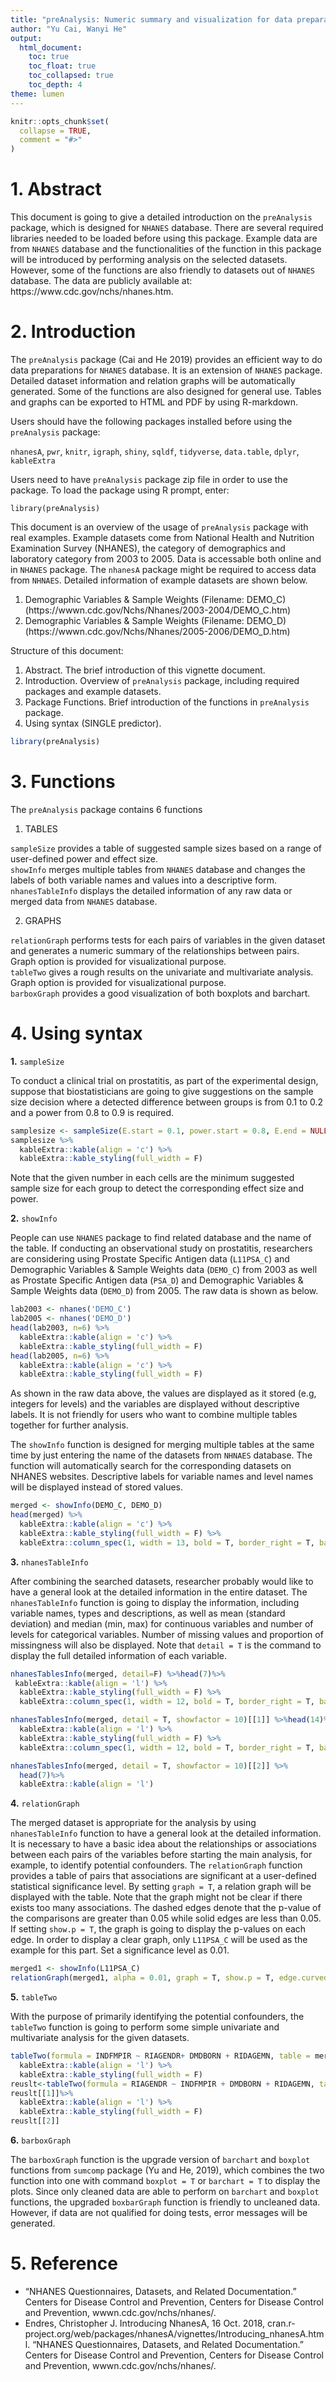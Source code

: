 ```yaml
---
title: "preAnalysis: Numeric summary and visualization for data preparation"
author: "Yu Cai, Wanyi He"
output: 
  html_document:
    toc: true
    toc_float: true
    toc_collapsed: true
    toc_depth: 4
theme: lumen
---
```



```r
knitr::opts_chunk$set(
  collapse = TRUE,
  comment = "#>"
)
```

# 1. Abstract

This document is going to give a detailed introduction on the `preAnalysis` package, which is designed for `NHANES` database. There are several required libraries needed to be loaded before using this package. Example data are from `NHANES` database and the functionalities of the function in this package will be introduced by performing analysis on the selected datasets. However, some of the functions are also friendly to datasets out of `NHANES` database. The data are publicly available at: https://www.cdc.gov/nchs/nhanes.htm.

# 2. Introduction

The `preAnalysis` package (Cai and He 2019) provides an efficient way to do data preparations for `NHANES` database. It is an extension of `NHANES` package. Detailed dataset information and relation graphs will be automatically generated. Some of the functions are also designed for general use. Tables and graphs can be exported to HTML and PDF by using R-markdown.

Users should have the following packages installed before using the `preAnalysis` package:

`nhanesA`, `pwr`, `knitr`, `igraph`, `shiny`, `sqldf`, `tidyverse`, `data.table`, `dplyr`, `kableExtra`

Users need to have `preAnalysis` package zip file in order to use the package. To load the package using R prompt, enter:

`library(preAnalysis)`

This document is an overview of the usage of `preAnalysis` package with real examples. Example datasets come from National Health and Nutrition Examination Survey (NHANES), the category of demographics and laboratory category from 2003 to 2005. Data is accessable both online and in `NHANES` package. The `nhanesA` package might be required to access data from `NHNAES`. Detailed information of example datasets are shown below.

1. Demographic Variables & Sample Weights (Filename: DEMO_C) (https://wwwn.cdc.gov/Nchs/Nhanes/2003-2004/DEMO_C.htm)
2. Demographic Variables & Sample Weights (Filename: DEMO_D) (https://wwwn.cdc.gov/Nchs/Nhanes/2005-2006/DEMO_D.htm)

Structure of this document:

1. Abstract. The brief introduction of this vignette document.
2. Introduction. Overview of `preAnalysis` package, including required packages and example datasets.
3. Package Functions. Brief introduction of the functions in `preAnalysis` package.
4. Using syntax (SINGLE predictor). 

```r
library(preAnalysis)
```

# 3. Functions

The `preAnalysis` package contains 6 functions

1. TABLES  

`sampleSize` provides a table of suggested sample sizes based on a range of user-defined power and effect size.  
`showInfo` merges multiple tables from `NHANES` database and changes the labels of both variable names and values into a descriptive form.  
`nhanesTableInfo` displays the detailed information of any raw data or merged data from `NHANES` database.  

2. GRAPHS  

`relationGraph` performs tests for each pairs of variables in the given dataset and generates a numeric summary of the relationships between pairs. Graph option is provided for visualizational purpose.  
`tableTwo` gives a rough results on the univariate and multivariate analysis. Graph option is provided for visualizational purpose.  
`barboxGraph` provides a good visualization of both boxplots and barchart.  

# 4. Using syntax

**1.** `sampleSize`  

To conduct a clinical trial on prostatitis, as part of the experimental design, suppose that biostatisticians are going to give suggestions on the sample size decision where a detected difference between groups is from 0.1 to 0.2 and a power from 0.8 to 0.9 is required. 

```r
samplesize <- sampleSize(E.start = 0.1, power.start = 0.8, E.end = NULL, power.end = NULL,  sig.level = 0.05, alternative = "two.sided")
samplesize %>%
  kableExtra::kable(align = 'c') %>%
  kableExtra::kable_styling(full_width = F)
```

Note that the given number in each cells are the minimum suggested sample size for each group to detect the corresponding effect size and power. 

**2.** `showInfo`

People can use `NHANES` package to find related database and the name of the table.
If conducting an observational study on prostatitis, researchers are considering using Prostate Specific Antigen data (`L11PSA_C`) and Demographic Variables & Sample Weights data (`DEMO_C`) from 2003 as well as Prostate Specific Antigen data (`PSA_D`) and Demographic Variables & Sample Weights data (`DEMO_D`) from 2005. The raw data is shown as below.


```r
lab2003 <- nhanes('DEMO_C')
lab2005 <- nhanes('DEMO_D')
head(lab2003, n=6) %>%
  kableExtra::kable(align = 'c') %>%
  kableExtra::kable_styling(full_width = F)
head(lab2005, n=6) %>%
  kableExtra::kable(align = 'c') %>%
  kableExtra::kable_styling(full_width = F)
```

As shown in the raw data above, the values are displayed as it stored (e.g, integers for levels) and the variables are displayed without descriptive labels. It is not friendly for users who want to combine multiple tables together for further analysis.  

The `showInfo` function is designed for merging multiple tables at the same time by just entering the name of the datasets from `NHNAES` database. The function will automatically search for the corresponding datasets on NHANES websites. Descriptive labels for variable names and level names will be displayed instead of stored values.

```r
merged <- showInfo(DEMO_C, DEMO_D)
head(merged) %>%
  kableExtra::kable(align = 'c') %>%
  kableExtra::kable_styling(full_width = F) %>%
  kableExtra::column_spec(1, width = 13, bold = T, border_right = T, background = "lightyellow")
```

**3.** `nhanesTableInfo`

After combining the searched datasets, researcher probably would like to have a general look at the detailed information in the entire dataset. The `nhanesTableInfo` function is going to display the information, including variable names, types and descriptions, as well as mean (standard deviation) and median (min, max) for continuous variables and number of levels for categorical variables. Number of missing values and proportion of missingness will also be displayed. Note that `detail = T` is the command to display the full detailed information of each variable. 

```r
nhanesTablesInfo(merged, detail=F) %>%head(7)%>%
 kableExtra::kable(align = 'l') %>%
  kableExtra::kable_styling(full_width = F) %>%
  kableExtra::column_spec(1, width = 12, bold = T, border_right = T, background = "lightyellow") 
```

```r
nhanesTablesInfo(merged, detail = T, showfactor = 10)[[1]] %>%head(14)%>%
  kableExtra::kable(align = 'l') %>%
  kableExtra::kable_styling(full_width = F) %>%
  kableExtra::column_spec(1, width = 12, bold = T, border_right = T, background = "lightyellow") 

nhanesTablesInfo(merged, detail = T, showfactor = 10)[[2]] %>%
  head(7)%>%
  kableExtra::kable(align = 'l') 
```


**4.** `relationGraph`

The merged dataset is appropriate for the analysis by using `nhanesTableInfo` function to have a general look at the detailed information. It is necessary to have a basic idea about the relationships or associations between each pairs of the variables before starting the main analysis, for example, to identify potential confounders. The `relationGraph` function provides a table of pairs that associations are significant at a user-defined statistical significance level. By setting `graph = T`, a relation graph will be displayed with the table. Note that the graph might not be clear if there exists too many associations. The dashed edges denote that the p-value of the comparisons are greater than 0.05 while solid edges are less than 0.05. If setting `show.p = T`, the graph is going to display the p-values on each edge. In order to display a clear graph, only `L11PSA_C` will be used as the example for this part. Set a significance level as 0.01. 

```r
merged1 <- showInfo(L11PSA_C)
relationGraph(merged1, alpha = 0.01, graph = T, show.p = T, edge.curved = 0.5, vertex.label.cex = 0.8, vertex.shape = 'circle', vertex.size = 25, edge.width = 1.5, margin = 0.05)
```

**5.** `tableTwo`

With the purpose of primarily identifying the potential confounders, the `tableTwo` function is going to perform some simple univariate and multivariate analysis for the given datasets.

```r
tableTwo(formula = INDFMPIR ~ RIAGENDR+ DMDBORN + RIDAGEMN, table = merged, Multi=T) %>%
  kableExtra::kable(align = 'l') %>%
  kableExtra::kable_styling(full_width = F)
reuslt<-tableTwo(formula = RIAGENDR ~ INDFMPIR + DMDBORN + RIDAGEMN, table = merged, Multi=F) 
reuslt[[1]]%>%
  kableExtra::kable(align = 'l') %>%
  kableExtra::kable_styling(full_width = F)
reuslt[[2]]
```

**6.** `barboxGraph`

The `barboxGraph` function is the upgrade version of `barchart` and `boxplot` functions from `sumcomp` package (Yu and He, 2019), which combines the two function into one with command `boxplot = T` or `barchart = T` to display the plots. Since only cleaned data are able to perform on `barchart` and `boxplot` functions, the upgraded `boxbarGraph` function is friendly to uncleaned data. However, if data are not qualified for doing tests, error messages will be generated.
  

# 5. Reference

+ “NHANES Questionnaires, Datasets, and Related Documentation.” Centers for Disease Control and Prevention, Centers for Disease Control and Prevention, wwwn.cdc.gov/nchs/nhanes/.
+ Endres, Christopher J. Introducing NhanesA, 16 Oct. 2018, cran.r-project.org/web/packages/nhanesA/vignettes/Introducing_nhanesA.html. “NHANES Questionnaires, Datasets, and Related Documentation.” Centers for Disease Control and Prevention, Centers for Disease Control and Prevention, wwwn.cdc.gov/nchs/nhanes/.
